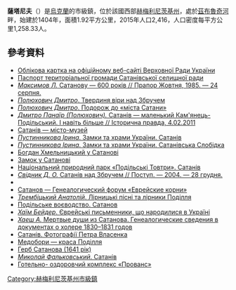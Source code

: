 {{No footnotes|time=2019-02-02T04:15:44+00:00}}
{{Bare URLs}}
{{烏克蘭市級鎮
|市級鎮名稱 =薩塔尼夫
|烏克蘭文名稱 =Сатанів
|其他語言名稱 =
|代表圖像 =File:Sataniv (panorama).JPG
|圖像大小 =
|圖像說明 =
|市旗圖 =File:Sataniv prapor.png
|市徽圖 =File:Sataniv gerb.png
|建立 =1404年
|馬格德堡法律 =1436年
|市級鎮地位 =1938年
|州分名稱 =赫梅利尼茨基州
|區名稱 =[[戈羅多克區_(赫梅利尼茨基州)|戈羅多克區]]
|坐標緯度 =49
|坐標緯度分 =15
|坐標緯度秒 =5
|坐標經度 =26
|坐標經度分 =15
|坐標經度秒 =52
|海拔高度 = 299
|面積 =1.92
|人口 =2,431
|統計時間 =2017年1月1日
|郵政編碼 =32034
|電話區號 = 3851
|政府地址 =32034, Хмельницька обл., Городоцький р-н, смт Сатанів, вул. Бузкова, 68
|官方網站 =
|鎮長名字 =Собков Альберт Іванович
}}
{{coord|49|15|5|N|26|15|52|E|scale:30000|display=title}}

'''薩塔尼夫'''（{{lang-uk|'''Сатанів'''}}）是[[烏克蘭|烏克蘭]]的市級鎮，位於該國西部[[赫梅利尼茨基州|赫梅利尼茨基州]]，處於[[茲布魯奇河|茲布魯奇河]]畔，始建於1404年，面積1.92平方公里，2015年人口2,416，人口密度每平方公里1,258.33人。

==參考資料==
* [http://gska2.rada.gov.ua/pls/z7502/A005?rdat1=26.07.2008&rf7571=35604 Облікова картка на офіційному веб-сайті Верховної Ради України]{{dead link|date=2018年4月 |bot=InternetArchiveBot |fix-attempted=yes }}
* [http://www.oblrada.km.ua/map/gorsatselra.php Паспорт територіальної громади Сатанівської селищної ради]{{dead link|date=2018年4月 |bot=InternetArchiveBot |fix-attempted=yes }}
* [https://web.archive.org/web/20121025062057/http://www.tovtry.kp.km.ua/ua/history/statti/satanovu_600.html ''Максимов Л.'' Сатанову — 600 років // Прапор Жовтня, 1985. — 24 серпня.]
* [http://archivorthodoxy.org/page-1778.html ''Полюхович Дмитро''. Твердиня віри над Збручем]{{dead link|date=2018年4月 |bot=InternetArchiveBot |fix-attempted=yes }}
* [http://gorodok-region.narod.ru/satanov.html ''Полюхович Дмитро''. Подорож до «міста Сатани»] {{Wayback|url=http://gorodok-region.narod.ru/satanov.html |date=20160304115332 }}
* [http://www.istpravda.com.ua/articles/2011/02/4/21789/view_print ''Дмитро Панаїр (Полюхович).'' Сатанів — маленький Кам'янець-Подільський. І навіть більше // Історична правда, 4.02.2011] {{Wayback|url=http://www.istpravda.com.ua/articles/2011/02/4/21789/view_print |date=20150225150603 }}
* [https://web.archive.org/web/20131025221246/http://perlyna.km.ua/ua/resort/sataniv/ Сатанів — місто-музей]
* [http://www.castles.com.ua/sat.html ''Пустинникова Ірина''. Замки та храми України. Сатанів] {{Wayback|url=http://www.castles.com.ua/sat.html |date=20150829001836 }}
* [http://www.castles.com.ua/satan.html ''Пустинникова Ірина''. Замки та храми України. Сатанівська Слобідка] {{Wayback|url=http://www.castles.com.ua/satan.html |date=20151016100917 }}
* [http://www.tovtry.com/ru/history/statti/hmelnycki_u_satanovi.html Богдан Хмельницький у Сатанові] {{Wayback|url=http://www.tovtry.com/ru/history/statti/hmelnycki_u_satanovi.html |date=20160914195021 }}
* [http://www.tovtry.com/ru/history/statti/zamok_satanov.html Замок у Сатанові] {{Wayback|url=http://www.tovtry.com/ru/history/statti/zamok_satanov.html |date=20160306052317 }}
* [http://www.tovtry.com/ua/history/g/sataniv.html Національний природний парк «Подільські Товтри». Сатанів] {{Wayback|url=http://www.tovtry.com/ua/history/g/sataniv.html |date=20160306063731 }}
* [http://postup.in.ua/usual.php?what=34994 ''Свідник Д. О.'' Сатанів над Збручем // Поступ. — 2004. — 28 грудня.] {{Wayback|url=http://postup.in.ua/usual.php?what=34994 |date=20160305004454 }}
* {{SgKP|X|336|Satanów}}
* [http://forum.j-roots.info/viewtopic.php?f=28&t=169&start=0 Сатанов — Генеалогический форум «Еврейские корни» ] {{Wayback|url=http://forum.j-roots.info/viewtopic.php?f=28&t=169&start=0 |date=20160304073934 }} {{ref-ru}}
* [http://etno.kyiv.uar.net/vyd/nartv/2003/N4/Art12.html ''Трембіцький Анатолій''. Лірницькі пісні та лірники Поділля]{{dead link|date=2018年4月 |bot=InternetArchiveBot |fix-attempted=yes }}
* [http://rzecz-pospolita.com/satanow0.php3 Подільське воєводство. Сатанов] {{Wayback|url=http://rzecz-pospolita.com/satanow0.php3 |date=20160304190619 }}{{ref-pl}}
* [http://www.newswe.com/Atlant/atlant.htm ''Хаїм Бейдер''. Єврейські письменники, що народилися в Україні] {{Wayback|url=http://www.newswe.com/Atlant/atlant.htm |date=20151201080455 }}{{ref-ru}}
* [https://web.archive.org/web/20130612190305/http://www.jewish-heritage.org/prep27.htm ''Хаеш А.'' Мертвые души из Сатанова. Генеалогические сведения в документах о холере 1830–1831 годов]
* [http://ua.vlasenko.net/sataniv/index.html Сатанів. Фотографії Петра Власенка] {{Wayback|url=http://ua.vlasenko.net/sataniv/index.html |date=20160304140620 }}
* [http://www.franko.lviv.ua/faculty/geology/phis_geo/fourman/Bila/Medobory.htm Медобори — краса Поділля] {{Wayback|url=http://www.franko.lviv.ua/faculty/geology/phis_geo/fourman/Bila/Medobory.htm |date=20090216133343 }}
* [http://geraldika.ru/symbols/9278 Герб Сатанова (1641 рік)] {{Wayback|url=http://geraldika.ru/symbols/9278 |date=20150320084123 }}
* [http://www.polskieradio.pl/wiadomosci/artykuly/default.aspx?id=72423 ''Миколай Фальковський''. Сатанів] {{Wayback|url=http://www.polskieradio.pl/wiadomosci/artykuly/default.aspx?id=72423 |date=20160310003528 }}{{ref-pl}}
* [http://sprovans.com.ua/ Готельно- оздоровчий комплекс «Прованс»] {{Wayback|url=http://sprovans.com.ua/ |date=20150918154022 }}

{{DEFAULTSORT:Сатанів}}
[[Category:赫梅利尼茨基州市級鎮|Category:赫梅利尼茨基州市級鎮]]